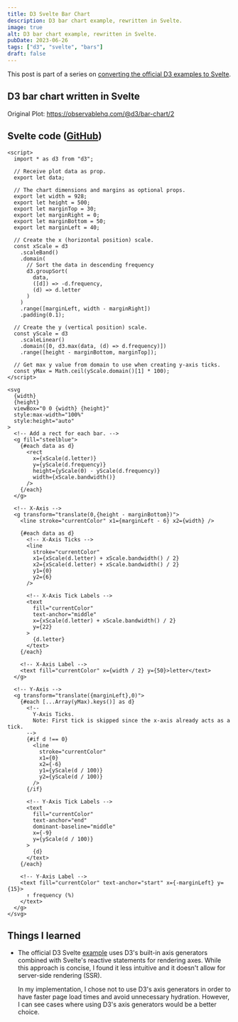 ```yaml
---
title: D3 Svelte Bar Chart
description: D3 bar chart example, rewritten in Svelte.
image: true
alt: D3 bar chart example, rewritten in Svelte.
pubDate: 2023-06-26
tags: ["d3", "svelte", "bars"]
draft: false
---
```



This post is part of a series on [converting the official D3 examples to
Svelte](/d3-svelte).

## D3 bar chart written in Svelte

<App />

Original Plot: https://observablehq.com/@d3/bar-chart/2

## Svelte code ([GitHub](https://github.com/tonydangblog/blog/tree/main/apps/frontend/src/content/posts/d3-svelte-bar-chart/_components/Plot.svelte))

```svelte
<script>
  import * as d3 from "d3";

  // Receive plot data as prop.
  export let data;

  // The chart dimensions and margins as optional props.
  export let width = 928;
  export let height = 500;
  export let marginTop = 30;
  export let marginRight = 0;
  export let marginBottom = 50;
  export let marginLeft = 40;

  // Create the x (horizontal position) scale.
  const xScale = d3
    .scaleBand()
    .domain(
      // Sort the data in descending frequency
      d3.groupSort(
        data,
        ([d]) => -d.frequency,
        (d) => d.letter
      )
    )
    .range([marginLeft, width - marginRight])
    .padding(0.1);

  // Create the y (vertical position) scale.
  const yScale = d3
    .scaleLinear()
    .domain([0, d3.max(data, (d) => d.frequency)])
    .range([height - marginBottom, marginTop]);

  // Get max y value from domain to use when creating y-axis ticks.
  const yMax = Math.ceil(yScale.domain()[1] * 100);
</script>

<svg
  {width}
  {height}
  viewBox="0 0 {width} {height}"
  style:max-width="100%"
  style:height="auto"
>
  <!-- Add a rect for each bar. -->
  <g fill="steelblue">
    {#each data as d}
      <rect
        x={xScale(d.letter)}
        y={yScale(d.frequency)}
        height={yScale(0) - yScale(d.frequency)}
        width={xScale.bandwidth()}
      />
    {/each}
  </g>

  <!-- X-Axis -->
  <g transform="translate(0,{height - marginBottom})">
    <line stroke="currentColor" x1={marginLeft - 6} x2={width} />

    {#each data as d}
      <!-- X-Axis Ticks -->
      <line
        stroke="currentColor"
        x1={xScale(d.letter) + xScale.bandwidth() / 2}
        x2={xScale(d.letter) + xScale.bandwidth() / 2}
        y1={0}
        y2={6}
      />

      <!-- X-Axis Tick Labels -->
      <text
        fill="currentColor"
        text-anchor="middle"
        x={xScale(d.letter) + xScale.bandwidth() / 2}
        y={22}
      >
        {d.letter}
      </text>
    {/each}

    <!-- X-Axis Label -->
    <text fill="currentColor" x={width / 2} y={50}>letter</text>
  </g>

  <!-- Y-Axis -->
  <g transform="translate({marginLeft},0)">
    {#each [...Array(yMax).keys()] as d}
      <!-- 
        Y-Axis Ticks. 
        Note: First tick is skipped since the x-axis already acts as a tick. 
      -->
      {#if d !== 0}
        <line
          stroke="currentColor"
          x1={0}
          x2={-6}
          y1={yScale(d / 100)}
          y2={yScale(d / 100)}
        />
      {/if}

      <!-- Y-Axis Tick Labels -->
      <text
        fill="currentColor"
        text-anchor="end"
        dominant-baseline="middle"
        x={-9}
        y={yScale(d / 100)}
      >
        {d}
      </text>
    {/each}

    <!-- Y-Axis Label -->
    <text fill="currentColor" text-anchor="start" x={-marginLeft} y={15}>
      ↑ frequency (%)
    </text>
  </g>
</svg>
```

## Things I learned

- The official D3 Svelte [example](https://d3js.org/getting-started) uses D3's
  built-in axis generators combined with Svelte's reactive statements for
  rendering axes. While this approach is concise, I found it less intuitive and
  it doesn't allow for server-side rendering (SSR).

  In my implementation, I chose not to use D3's axis generators in order to have
  faster page load times and avoid unnecessary hydration. However, I can see
  cases where using D3's axis generators would be a better choice.
